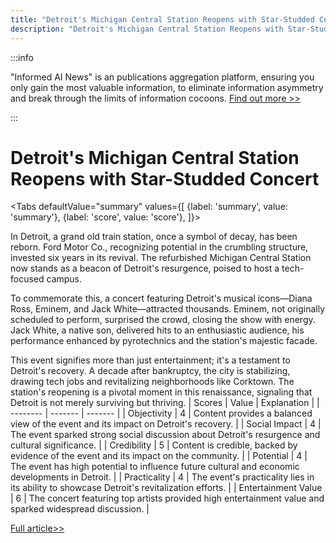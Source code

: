 ```yaml
---
title: "Detroit's Michigan Central Station Reopens with Star-Studded Concert"
description: "Detroit's Michigan Central Station Reopens with Star-Studded Concert"
---
```



:::info

"Informed AI News" is an publications aggregation platform, ensuring you only gain the most valuable information, to eliminate information asymmetry and break through the limits of information cocoons.  [Find out more >>](/)

:::

# Detroit's Michigan Central Station Reopens with Star-Studded Concert


<Tabs
	defaultValue="summary"
	values={[
	{label: 'summary', value: 'summary'},
	{label: 'score', value: 'score'},
]}>
<TabItem value="summary">


In Detroit, a grand old train station, once a symbol of decay, has been reborn. Ford Motor Co., recognizing potential in the crumbling structure, invested six years in its revival. The refurbished Michigan Central Station now stands as a beacon of Detroit's resurgence, poised to host a tech-focused campus.

To commemorate this, a concert featuring Detroit's musical icons—Diana Ross, Eminem, and Jack White—attracted thousands. Eminem, not originally scheduled to perform, surprised the crowd, closing the show with energy. Jack White, a native son, delivered hits to an enthusiastic audience, his performance enhanced by pyrotechnics and the station's majestic facade.

This event signifies more than just entertainment; it's a testament to Detroit's recovery. A decade after bankruptcy, the city is stabilizing, drawing tech jobs and revitalizing neighborhoods like Corktown. The station's reopening is a pivotal moment in this renaissance, signaling that Detroit is not merely surviving but thriving.
</TabItem>
<TabItem value="score">
	| Scores     | Value   | Explanation |
	| -------- | ------- | ------- |
	| Objectivity  | 4    | Content provides a balanced view of the event and its impact on Detroit's recovery.    |
	| Social Impact | 4     | The event sparked strong social discussion about Detroit's resurgence and cultural significance.    |
	| Credibility    | 5    | Content is credible, backed by evidence of the event and its impact on the community.    |
	| Potential    | 4    | The event has high potential to influence future cultural and economic developments in Detroit.    |
	| Practicality    | 4    | The event's practicality lies in its ability to showcase Detroit's revitalization efforts.    |
	| Entertainment Value    | 6    | The concert featuring top artists provided high entertainment value and sparked widespread discussion.    |
</TabItem>
</Tabs>

[Full article>>](https://apnews.com/article/diana-ross-eminem-detroit-central-station-53063694edc548d4d904d6cf62ebe403)
